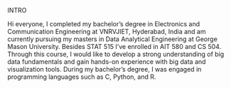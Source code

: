INTRO


Hi everyone, I completed my bachelor's degree in Electronics and Communication Engineering at VNRVJIET, Hyderabad, India and am currently pursuing my masters in Data Analytical Engineering at George Mason University. Besides STAT 515 I've enrolled in AIT 580 and CS 504. Through this course, 
I would like to develop a strong understanding of big data fundamentals and gain hands-on experience with big data and visualization tools. 
During my bachelor's degree, I was engaged in programming languages such as C, Python, and R.  